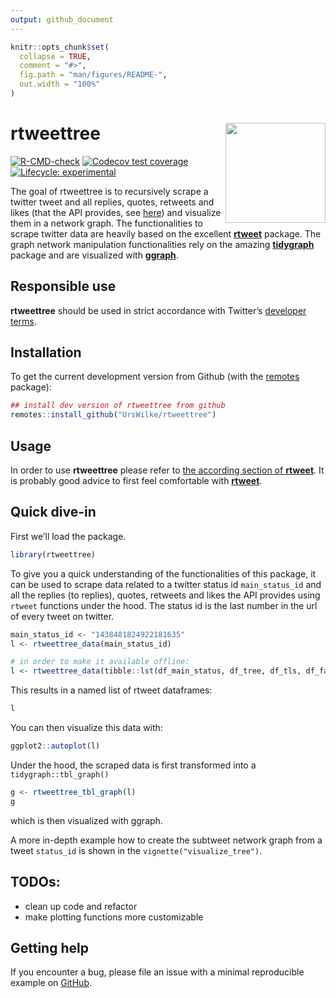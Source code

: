 ```yaml
---
output: github_document
---
```


<!-- README.md is generated from README.Rmd. Please edit that file -->

```r
knitr::opts_chunk$set(
  collapse = TRUE,
  comment = "#>",
  fig.path = "man/figures/README-",
  out.width = "100%"
)

```

<!-- The logo was created in the repo https://github.com/urswilke/rtweettree_hex -->
# rtweettree  <img src="man/figures/hex_sticker.png" width="160px" align="right" />

<!-- badges: start -->
[![R-CMD-check](https://github.com/urswilke/rtweettree/workflows/R-CMD-check/badge.svg)](https://github.com/urswilke/rtweettree/actions)
[![Codecov test coverage](https://codecov.io/gh/urswilke/rtweettree/branch/master/graph/badge.svg)](https://codecov.io/gh/urswilke/rtweettree?branch=master)
[![Lifecycle: experimental](https://img.shields.io/badge/lifecycle-experimental-orange.svg)](https://lifecycle.r-lib.org/articles/stages.html#experimental)
<!-- badges: end -->

The goal of rtweettree is to recursively scrape a twitter tweet and all replies, quotes, retweets and likes (that the API provides, see [here](https://community.rstudio.com/t/rtweet-package-extract-specific-tweets-from-specific-user/45206/2)) and visualize them in a network graph. The functionalities to scrape twitter data are heavily based on the excellent [**rtweet**](https://github.com/ropensci/rtweet) package. The graph network manipulation functionalities rely on the amazing [**tidygraph**](https://github.com/thomasp85/tidygraph) package and are visualized with [**ggraph**](https://github.com/thomasp85/ggraph).

## Responsible use

**rtweettree** should be used in strict accordance with Twitter's [developer terms](https://developer.twitter.com/en/developer-terms/more-on-restricted-use-cases).

## Installation

To get the current development version from Github (with the [remotes](https://github.com/r-lib/remotes) package):

```r
## install dev version of rtweettree from github
remotes::install_github("UrsWilke/rtweettree")
```


## Usage

In order to use **rtweettree** please refer to [the according section of
**rtweet**](https://github.com/ropensci/rtweet#usage). It is probably good
advice to first feel comfortable with
[**rtweet**](https://github.com/ropensci/rtweet).

## Quick dive-in

First we'll load the package.

```r
library(rtweettree)
```

To give you a quick understanding of the functionalities of this package, it can
be used to scrape data related to a twitter status id `main_status_id` and all
the replies (to replies), quotes, retweets and likes the API provides using
`rtweet` functions under the hood. The status id is the last number in the url
of every tweet on twitter.



```r
main_status_id <- "1438481824922181635"
l <- rtweettree_data(main_status_id)
```


```r
# in order to make it available offline:
l <- rtweettree_data(tibble::lst(df_main_status, df_tree, df_tls, df_favs, df_retweets))
```

This results in a named list of rtweet dataframes:
```r
l
```

You can then visualize this data with: 

```r
ggplot2::autoplot(l)
```

Under the hood, the scraped data is first transformed into a `tidygraph::tbl_graph()`

```r
g <- rtweettree_tbl_graph(l)
g
```

which is then visualized with ggraph.


A more in-depth example how to create the subtweet network graph from a tweet
`status_id` is shown in the `vignette("visualize_tree")`.

## TODOs:

* clean up code and refactor
* make plotting functions more customizable

## Getting help

If you encounter a bug, please file an issue with a minimal reproducible example on [GitHub](https://github.com/urswilke/rtweettree/issues).
